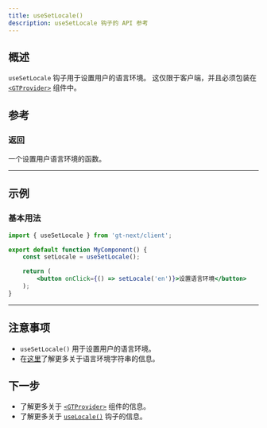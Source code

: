```yaml
---
title: useSetLocale()
description: useSetLocale 钩子的 API 参考
---
```


## 概述

`useSetLocale` 钩子用于设置用户的语言环境。
这仅限于客户端，并且必须包装在 [`<GTProvider>`](/docs/next/api/components/gtprovider) 组件中。


## 参考

### 返回

一个设置用户语言环境的函数。

---

## 示例

### 基本用法

```jsx
import { useSetLocale } from 'gt-next/client';

export default function MyComponent() {
    const setLocale = useSetLocale();

    return (
        <button onClick={() => setLocale('en')}>设置语言环境</button>
    );
}
```

---

## 注意事项

* `useSetLocale()` 用于设置用户的语言环境。
* 在[这里](/docs/reference/locale-strings)了解更多关于语言环境字符串的信息。

## 下一步

* 了解更多关于 [`<GTProvider>`](/docs/next/api/components/gtprovider) 组件的信息。
* 了解更多关于 [`useLocale()`](/docs/next/api/helpers/useLocale) 钩子的信息。

